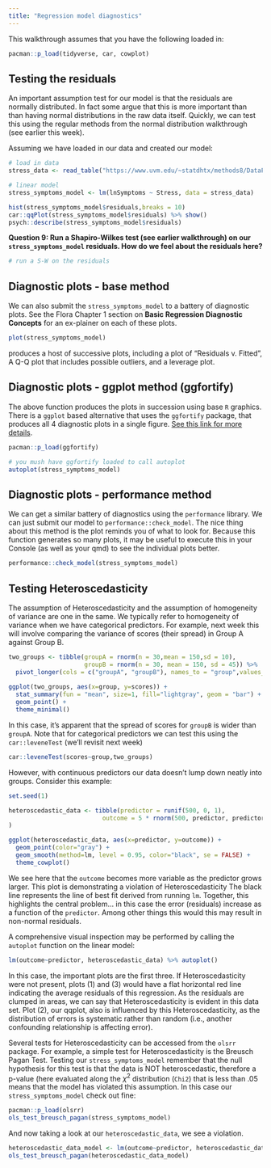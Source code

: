 ```yaml
---
title: "Regression model diagnostics"
---
```


This walkthrough assumes that you have the following loaded in:

```r
pacman::p_load(tidyverse, car, cowplot)
```

## Testing the residuals

An important assumption test for our model is that the residuals are normally distributed. In fact some argue that this is more important than than having normal distributions in the raw data itself. Quickly, we can test this using the regular methods from the normal distribution walkthrough (see earlier this week).

Assuming we have loaded in our data and created our model:

```r
# load in data
stress_data <- read_table("https://www.uvm.edu/~statdhtx/methods8/DataFiles/Tab9-2.dat")

# linear model
stress_symptoms_model <- lm(lnSymptoms ~ Stress, data = stress_data)
```

```r
hist(stress_symptoms_model$residuals,breaks = 10)
car::qqPlot(stress_symptoms_model$residuals) %>% show()
psych::describe(stress_symptoms_model$residuals)
```

**Question 9: Run a Shapiro-Wilkes test (see earlier walkthrough) on our `stress_symptoms_model` residuals. How do we feel about the residuals here?**

```r
# run a S-W on the residuals

```

## Diagnostic plots - base method

We can also submit the `stress_symptoms_model` to a battery of diagnostic plots. See the Flora Chapter 1 section on **Basic Regression Diagnostic Concepts** for an ex-plainer on each of these plots.

```r
plot(stress_symptoms_model)
```

produces a host of successive plots, including a plot of "Residuals v. Fitted", A Q-Q plot that includes possible outliers, and a leverage plot.

## Diagnostic plots - ggplot method (ggfortify)

The above function produces the plots in succession using base `R` graphics. There is a `ggplot` based alternative that uses the `ggfortify` package, that produces all 4 diagnostic plots in a single figure. [See this link for more details](https://cran.r-project.org/web/packages/ggfortify/vignettes/plot_lm.html).

```r
pacman::p_load(ggfortify)

# you mush have ggfortify loaded to call autoplot
autoplot(stress_symptoms_model)
```

## Diagnostic plots - performance method

We can get a similar battery of diagnostics using the `performance` library. We can just submit our model to `performance::check_model`. The nice thing about this method is the plot reminds you of what to look for. Because this function generates so many plots, it may be useful to execute this in your Console (as well as your qmd) to see the individual plots better.

```r
performance::check_model(stress_symptoms_model)
```

## Testing Heteroscedasticity

The assumption of Heteroscedasticity and the assumption of homogeneity of variance are one in the same. We typically refer to homogeneity of variance when we have categorical predictors. For example, next week this will involve comparing the variance of scores (their spread) in Group A against Group B.

```r
two_groups <- tibble(groupA = rnorm(n = 30,mean = 150,sd = 10),
                     groupB = rnorm(n = 30, mean = 150, sd = 45)) %>% 
  pivot_longer(cols = c("groupA", "groupB"), names_to = "group",values_to = "scores")
  
ggplot(two_groups, aes(x=group, y=scores)) + 
  stat_summary(fun = "mean", size=1, fill="lightgray", geom = "bar") +
  geom_point() +
  theme_minimal()
```

In this case, it's apparent that the spread of scores for `groupB` is wider than `groupA`. Note that for categorical predictors we can test this using the `car::leveneTest` (we'll revisit next week)

```r
car::leveneTest(scores~group,two_groups)
```

However, with continuous predictors our data doesn't lump down neatly into groups. Consider this example:

```r
set.seed(1)

heteroscedastic_data <- tibble(predictor = runif(500, 0, 1),
                          outcome = 5 * rnorm(500, predictor, predictor)
)

ggplot(heteroscedastic_data, aes(x=predictor, y=outcome)) + 
  geom_point(color="gray") + 
  geom_smooth(method=lm, level = 0.95, color="black", se = FALSE) + 
  theme_cowplot()
```

We see here that the `outcome` becomes more variable as the predictor grows larger. This plot is demonstrating a violation of Heteroscedasticity The black line represents the line of best fit derived from running `lm`. Together, this highlights the central problem... in this case the error (residuals) increase as a function of the `predictor`. Among other things this would this may result in non-normal residuals.

A comprehensive visual inspection may be performed by calling the `autoplot` function on the linear model:

```r
lm(outcome~predictor, heteroscedastic_data) %>% autoplot()
```

In this case, the important plots are the first three. If Heteroscedasticity were not present, plots (1) and (3) would have a flat horizontal red line indicating the average residuals of this regression. As the residuals are clumped in areas, we can say that Heteroscedasticity is evident in this data set. Plot (2), our qqplot, also is influenced by this Heteroscedasticity, as the distribution of errors is systematic rather than random (i.e., another confounding relationship is affecting error).

Several tests for Heteroscedasticity can be accessed from the `olsrr` package. For example, a simple test for Heteroscedasticity is the Breusch Pagan Test. Testing our `stress_symptoms_model` remember that the null hypothesis for this test is that the data is NOT heteroscedastic, therefore a p-value (here evaluated along the $\chi^2$ distribution (`Chi2`) that is less than .05 means that the model has violated this assumption. In this case our `stress_symptoms_model` check out fine:

```r
pacman::p_load(olsrr)
ols_test_breusch_pagan(stress_symptoms_model)
```

And now taking a look at our `heteroscedastic_data`, we see a violation.

```r
heteroscedastic_data_model <- lm(outcome~predictor, heteroscedastic_data)
ols_test_breusch_pagan(heteroscedastic_data_model)
```
